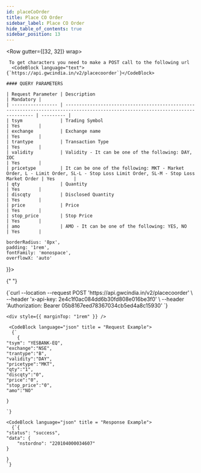 ```yaml
---
id: placeCoOrder
title: Place CO Order
sidebar_label: Place CO Order
hide_table_of_contents: true
sidebar_position: 13
---
```



<Row gutter={[32, 32]} wrap>
  <Col xs={24} md={12}>
    
     To get characters you need to make a POST call to the following url 
      <CodeBlock language="text">{`https://api.gwcindia.in/v2/placecoorder`}</CodeBlock>

    #### QUERY PARAMETERS

    | Request Parameter | Description                                                                                                                      | Mandatory |
    | ----------------- | -------------------------------------------------------------------------------------------------------------------------------- | --------- |
    | tsym              | Trading Symbol                                                                                                                   | Yes       |
    | exchange          | Exchange name                                                                                                                    | Yes       |
    | trantype          | Transaction Type                                                                                                                 | Yes       |
    | validity          | Validity - It can be one of the following: DAY, IOC                                                                              | Yes       |
    | pricetype         | It can be one of the following: MKT - Market Order, L - Limit Order, SL-L - Stop Loss Limit Order, SL-M - Stop Loss Market Order | Yes       |
    | qty               | Quantity                                                                                                                         | Yes       |
    | discqty           | Disclosed Quantity                                                                                                               | Yes       |
    | price             | Price                                                                                                                            | Yes       |
    | stop_price        | Stop Price                                                                                                                       | Yes       |
    | amo               | AMO - It can be one of the following: YES, NO                                                                                    | Yes       |

  </Col>

  <Col xs={24} md={12} lg = {12} style={{
  
    borderRadius: '8px',
    padding: '1rem',
    fontFamily: 'monospace',
    overflowX: 'auto'
  }}>

{" "}

<CodeBlock language="bash" title="curl / cURL">
  {`curl --location --request POST 'https://api.gwcindia.in/v2/placecoorder' \
--header 'x-api-key: 2e4c1f0ac084dd6b30fd808e016be3f0' \
--header 'Authorization: Bearer 05b8167eed78367034cb5ed4a8c15930' `}
</CodeBlock>

    <div style={{ marginTop: "1rem" }} />

     <CodeBlock language="json" title = "Request Example">
      {`
        {
    "tsym": "YESBANK-EQ",
    "exchange":"NSE",
    "trantype":"B",
    "validity":"DAY",
    "pricetype":"MKT",
    "qty":"1",
    "discqty":"0",
    "price":"0",
    "stop_price":"0",
    "amo":"NO"

    }

    `}

</CodeBlock>

    <CodeBlock language="json" title = "Response Example">
      {`{
    "status": "success",
    "data": {
        "nstordno": "220104000034607"
    }

    }
    `}

</CodeBlock>

  </Col>
</Row>
